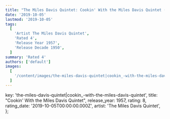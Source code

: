 ```yaml
---
title: "The Miles Davis Quintet: Cookin' With the Miles Davis Quintet (1957)"
date: '2019-10-05'
lastmod: '2019-10-05'
tags:
  [
    'Artist The Miles Davis Quintet',
    'Rated 4',
    'Release Year 1957',
    'Release Decade 1950',
  ]
summary: 'Rated 4'
authors: ['default']
images:
  [
    '/content/images/the-miles-davis-quintet|cookin_-with-the-miles-davis-quintet.jpg',
  ]
---
```


  key: 'the-miles-davis-quintet|cookin_-with-the-miles-davis-quintet',
  title: "Cookin' With the Miles Davis Quintet",
  release_year: 1957,
  rating: 8,
  rating_date: '2019-10-05T00:00:00.000Z',
  artist: 'The Miles Davis Quintet',
};

<MusicRating data={data} />
